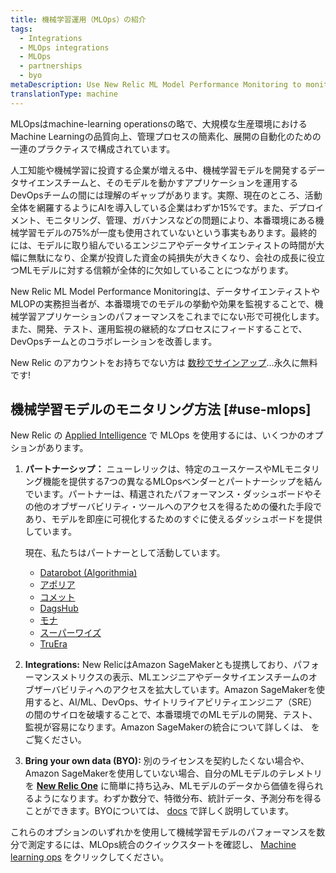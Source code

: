 ```yaml
---
title: 機械学習運用（MLOps）の紹介
tags:
  - Integrations
  - MLOps integrations
  - MLOps
  - partnerships
  - byo
metaDescription: Use New Relic ML Model Performance Monitoring to monitor and observe the performance of your machine learning models.
translationType: machine
---
```


MLOpsはmachine-learning operationsの略で、大規模な生産環境におけるMachine Learningの品質向上、管理プロセスの簡素化、展開の自動化のための一連のプラクティスで構成されています。

人工知能や機械学習に投資する企業が増える中、機械学習モデルを開発するデータサイエンスチームと、そのモデルを動かすアプリケーションを運用するDevOpsチームの間には理解のギャップがあります。実際、現在のところ、活動全体を網羅するようにAIを導入している企業はわずか15%です。また、デプロイメント、モニタリング、管理、ガバナンスなどの問題により、本番環境にある機械学習モデルの75%が一度も使用されていないという事実もあります。最終的には、モデルに取り組んでいるエンジニアやデータサイエンティストの時間が大幅に無駄になり、企業が投資した資金の純損失が大きくなり、会社の成長に役立つMLモデルに対する信頼が全体的に欠如していることにつながります。

New Relic ML Model Performance Monitoringは、データサイエンティストやMLOPの実務担当者が、本番環境でのモデルの挙動や効果を監視することで、機械学習アプリケーションのパフォーマンスをこれまでにない形で可視化します。また、開発、テスト、運用監視の継続的なプロセスにフィードすることで、DevOpsチームとのコラボレーションを改善します。

New Relic のアカウントをお持ちでない方は [数秒でサインアップ](https://newrelic.com/signup)...永久に無料です!

## 機械学習モデルのモニタリング方法 [#use-mlops]

New Relic の [Applied Intelligence](/docs/alerts-applied-intelligence/new-relic-alerts/get-started/introduction-applied-intelligence/) で MLOps を使用するには、いくつかのオプションがあります。

1. **パートナーシップ：** ニューレリックは、特定のユースケースやMLモニタリング機能を提供する7つの異なるMLOpsベンダーとパートナーシップを結んでいます。パートナーは、精選されたパフォーマンス・ダッシュボードやその他のオブザーバビリティ・ツールへのアクセスを得るための優れた手段であり、モデルを即座に可視化するためのすぐに使えるダッシュボードを提供しています。

   現在、私たちはパートナーとして活動しています。

   * [Datarobot (Algorithmia)](/docs/alerts-applied-intelligence/mlops/integrations/datarobot-mlops-integration/)
   * [アポリア](/docs/alerts-applied-intelligence/mlops/integrations/aporia-mlops-integration/)
   * [コメット](/docs/alerts-applied-intelligence/mlops/integrations/comet-mlops-integration/)
   * [DagsHub](/docs/alerts-applied-intelligence/mlops/integrations/dagshub-mlops-integration/)
   * [モナ](/docs/alerts-applied-intelligence/mlops/integrations/mona-mlops-integration/)
   * [スーパーワイズ](/docs/alerts-applied-intelligence/mlops/integrations/superwise-mlops-integration/)
   * [TruEra](/docs/alerts-applied-intelligence/mlops/integrations/truera-mlops-integration/)

2. **Integrations:** New RelicはAmazon SageMakerとも提携しており、パフォーマンスメトリクスの表示、MLエンジニアやデータサイエンスチームのオブザーバビリティへのアクセスを拡大しています。Amazon SageMakerを使用すると、AI/ML、DevOps、サイトリライアビリティエンジニア（SRE）の間のサイロを破壊することで、本番環境でのMLモデルの開発、テスト、監視が容易になります。Amazon SageMakerの統合について詳しくは、 [](/docs/mlops/integrations/aws-sagemaker-mlops-integration/)をご覧ください。

3. **Bring your own data (BYO):** 別のライセンスを契約したくない場合や、Amazon SageMakerを使用していない場合、自分のMLモデルのテレメトリを **[New Relic One](https://one.newrelic.com)** に簡単に持ち込み、MLモデルのデータから価値を得られるようになります。わずか数分で、特徴分布、統計データ、予測分布を得ることができます。BYOについては、 [docs](/docs/alerts-applied-intelligence/mlops/bring-your-own/mlops-byo) で詳しく説明しています。

これらのオプションのいずれかを使用して機械学習モデルのパフォーマンスを数分で測定するには、MLOps統合のクイックスタートを確認し、 [Machine learning ops](https://developer.newrelic.com/instant-observability/?category=machine-learning-ops) をクリックしてください。